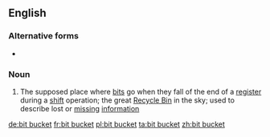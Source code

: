==English==
{{wikipedia}}

===Alternative forms===
* {{l|en|bitbucket}}

===Noun===
{{en-noun|head=[[bit]] [[bucket]]}}

# {{label|en|informal|computing|singulare tantum}} The supposed place where [[bit]]s go when they fall of the end of a [[register]] during a [[shift]] operation; the great [[recycle bin|Recycle Bin]] in the sky; used to describe lost or [[missing]] [[information]]

[[de:bit bucket]]
[[fr:bit bucket]]
[[pl:bit bucket]]
[[ta:bit bucket]]
[[zh:bit bucket]]